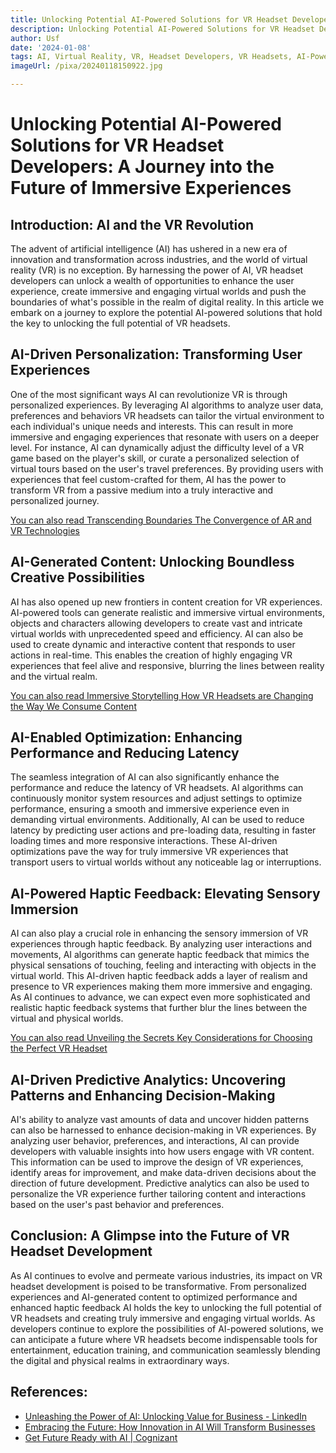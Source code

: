 ```yaml
---
title: Unlocking Potential AI-Powered Solutions for VR Headset Developers
description: Unlocking Potential AI-Powered Solutions for VR Headset Developers
author: Usf
date: '2024-01-08'
tags: AI, Virtual Reality, VR, Headset Developers, VR Headsets, AI-Powered Solutions
imageUrl: /pixa/20240118150922.jpg

---
```

# Unlocking Potential AI-Powered Solutions for VR Headset Developers:  A Journey into the Future of  Immersive Experiences

## Introduction: AI and the VR Revolution

The  advent of  artificial intelligence (AI) has ushered in a new era of innovation and  transformation across  industries, and the world of virtual  reality (VR) is no exception. By harnessing the power of AI, VR headset developers can unlock a wealth of opportunities to enhance the user experience, create immersive and engaging virtual worlds and push the boundaries  of what's possible in the realm of digital reality. In this article we embark on a journey to explore  the potential AI-powered solutions that hold the key  to unlocking the full potential of VR headsets.

## AI-Driven  Personalization: Transforming  User Experiences

One of the most significant ways AI can revolutionize  VR is  through personalized experiences. By leveraging AI algorithms to analyze user  data,  preferences and behaviors VR headsets  can tailor  the virtual environment to each individual's unique  needs  and interests. This can result in more immersive and engaging experiences that resonate with  users on a deeper level. For instance, AI can dynamically adjust the difficulty level of a VR game based on the player's skill,  or curate a personalized selection of virtual tours based  on the user's travel preferences. By providing users with experiences that feel custom-crafted for them, AI has the power to transform  VR from a passive medium into a truly interactive and personalized journey.

[You can also read Transcending Boundaries The Convergence of AR and VR Technologies](Transcending%20Boundaries%20The%20Convergence%20of%20AR%20and%20VR%20Technologies)


## AI-Generated Content: Unlocking Boundless Creative Possibilities

AI has also  opened up  new frontiers in content creation for VR experiences. AI-powered tools can generate realistic and immersive virtual environments,  objects and characters allowing developers to create  vast and intricate  virtual worlds with unprecedented speed and  efficiency. AI can also be used to create dynamic and interactive  content that responds to user actions in real-time.  This enables the creation of highly engaging VR experiences that feel alive and responsive, blurring the lines between reality and the virtual realm.

[You can also read Immersive Storytelling How VR Headsets are Changing the Way We Consume Content](Immersive%20Storytelling%20How%20VR%20Headsets%20are%20Changing%20the%20Way%20We%20Consume%20Content)


## AI-Enabled Optimization: Enhancing Performance and Reducing Latency

The seamless integration of AI can also significantly  enhance  the performance and reduce the latency of VR headsets. AI algorithms can continuously monitor system resources and adjust settings to optimize performance, ensuring a  smooth and immersive experience even in demanding virtual environments. Additionally, AI can be used to reduce latency by predicting user actions and pre-loading  data, resulting in faster loading times and more responsive interactions. These AI-driven optimizations pave the way  for  truly immersive VR experiences that transport users  to  virtual worlds without any noticeable lag or interruptions.

## AI-Powered  Haptic Feedback: Elevating Sensory Immersion

AI  can also play a crucial role in enhancing the sensory immersion of  VR experiences through  haptic feedback. By analyzing  user interactions and movements, AI algorithms  can generate haptic feedback  that  mimics the physical  sensations of touching, feeling and interacting with objects  in  the virtual world. This AI-driven haptic feedback adds a layer of realism and presence to VR  experiences making them more  immersive and engaging. As AI continues  to advance, we can expect even more sophisticated and realistic  haptic feedback systems that further blur the lines between the virtual and physical  worlds.

[You can also read Unveiling the Secrets Key  Considerations for  Choosing the Perfect VR Headset](Unveiling%20the%20Secrets%20Key%20Considerations%20for%20Choosing%20the%20Perfect%20VR%20Headset)


## AI-Driven Predictive Analytics: Uncovering Patterns and Enhancing Decision-Making

AI's ability to analyze vast amounts of data and uncover hidden patterns can also be harnessed to enhance decision-making in VR experiences. By analyzing user behavior, preferences, and  interactions, AI can provide developers with valuable insights into how users engage with VR content. This information can be used to improve the design of VR experiences,  identify areas for improvement, and  make data-driven decisions about the direction of future development.  Predictive  analytics can also be used to personalize  the VR experience further tailoring content and interactions based on the user's past behavior and preferences.

## Conclusion: A  Glimpse into the Future of VR Headset Development

As AI continues to evolve and permeate various industries, its impact on VR headset  development is poised to be  transformative. From personalized experiences and AI-generated content to optimized performance and enhanced haptic feedback AI holds the key to unlocking the full potential of  VR headsets and creating truly  immersive and engaging virtual worlds. As developers continue to explore the  possibilities of AI-powered solutions, we can anticipate a future where VR headsets  become indispensable  tools for entertainment, education training,  and communication seamlessly blending the digital and physical realms  in  extraordinary ways.

## References:
- [Unleashing the Power of AI: Unlocking Value for Business - LinkedIn](https://www.linkedin.com/pulse/unleashing-power-ai-unlocking-value-business-anshuman-magazine)
- [Embracing the Future: How Innovation in AI Will Transform Businesses](https://www.linkedin.com/pulse/embracing-future-how-innovation-ai-transform-omar-farooq?trk=pulse-article)
- [Get Future Ready with AI | Cognizant](https://www.cognizant.com/us/en/aem-i/future-ready-ai)
